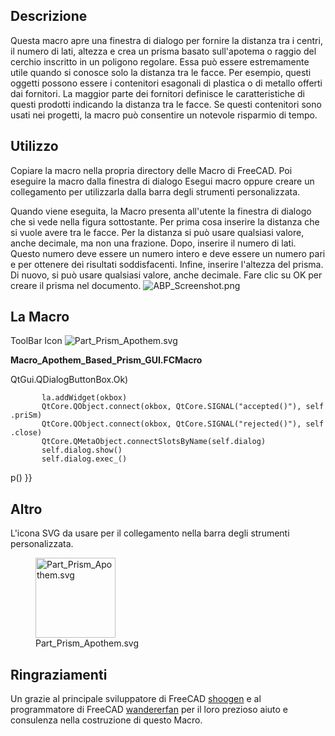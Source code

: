 <languages/>
{{Macro/it
|Name=Apothem Based Prism
|Translate=Prisma da apotema
|Icon=Part Prism Apothem.svg
|Description=Interfaccia grafica per creare un prisma basato sull'apotema (inraggio) inserita dall'utente.
|Author=Quick61
|Version=1.0
|Date=2014-12-31
|Download=[https://www.freecadweb.org/wiki/images/4/4e/Part_Prism_Apothem.svg ToolBar Icon]
|FCVersion=All
}}

== Descrizione ==

Questa macro apre una finestra di dialogo per fornire la distanza tra i centri, il numero di lati, altezza e crea un prisma basato sull'apotema o raggio del cerchio inscritto in un poligono regolare. Essa può essere estremamente utile quando si conosce solo la distanza tra le facce. Per esempio, questi oggetti possono essere i contenitori esagonali di plastica o di metallo offerti dai fornitori. La maggior parte dei fornitori definisce le caratteristiche di questi prodotti indicando la distanza tra le facce. Se questi contenitori sono usati nei progetti, la macro può consentire un notevole risparmio di tempo. 

== Utilizzo ==

Copiare la macro nella propria directory delle Macro di FreeCAD. Poi eseguire la macro dalla finestra di dialogo Esegui macro oppure creare un collegamento per utilizzarla dalla barra degli strumenti personalizzata.  

Quando viene eseguita, la Macro presenta all'utente la finestra di dialogo che si vede nella figura sottostante. Per prima cosa inserire la distanza che si vuole avere tra le facce. Per la distanza si può usare qualsiasi valore, anche decimale, ma non una frazione. Dopo, inserire il numero di lati. Questo numero deve essere un numero intero e deve essere un numero pari e per ottenere dei risultati soddisfacenti. Infine, inserire l'altezza del prisma. Di nuovo, si può usare qualsiasi valore, anche decimale. Fare clic su OK per creare il prisma nel documento. 
[[Image:ABP Screenshot.png|center]]
==La Macro==

ToolBar Icon [[Image:Part_Prism_Apothem.svg]]

'''Macro_Apothem_Based_Prism_GUI.FCMacro'''

{{MacroCode|code=
# # # # # # # # # # #
#
# Apothem Based Prism
#
# This script will take the input of the distance between flats, (apothem, aka inradius), 
# and the number of sidesfor a regular polygon along with a height and produce a 
# correctly sized prism derived from the circumradius.
#
# # # # # # # # # # #
 
import FreeCAD, FreeCADGui, Part, PartGui, math
from FreeCAD import Base
from PySide import QtGui, QtCore
from math import cos, radians
App = FreeCAD
Gui = FreeCADGui
 
class p():
 
 
    def priSm(self):
 
        try:
            dbf = float(self.d1.text())
            nos = int(self.d2.text())
            hth = float(self.d3.text())
            aR = dbf / 2
            op1 = 180/float(nos)
            coS = cos(math.radians(op1))
            cR = aR / coS
            prism=App.ActiveDocument.addObject("Part::Prism","Prism")
            prism.Polygon=nos
            prism.Circumradius=cR
            prism.Height=hth
            prism.Placement=Base.Placement(Base.Vector(0.00,0.00,0.00),Base.Rotation(0.00,0.00,0.00,1.00))
            prism.Label='Prism'
            App.ActiveDocument.recompute()
            Gui.SendMsgToActiveView("ViewFit")
        except:
            FreeCAD.Console.PrintError("Unable to complete task")
 
            self.close()
 
    def close(self):
        self.dialog.hide()
 
 
#
# Make dialog box and get input for distance between flats, number of sides, and height
#
 
    def __init__(self):
        self.dialog = None
 
        self.dialog = QtGui.QDialog()
        self.dialog.resize(280,110)
 
        self.dialog.setWindowTitle("Apothem Based Prism")
        la = QtGui.QVBoxLayout(self.dialog)
 
        iN1 = QtGui.QLabel("Distance Between Flats")
        la.addWidget(iN1)
        self.d1 = QtGui.QLineEdit()
        la.addWidget(self.d1)
 
        iN2 = QtGui.QLabel("Number Of Sides (Best results - use even numbers)")
        la.addWidget(iN2)
        self.d2 = QtGui.QLineEdit()
        la.addWidget(self.d2)
 
        iN3 = QtGui.QLabel("Prism Height")
        la.addWidget(iN3)
        self.d3 = QtGui.QLineEdit()
        la.addWidget(self.d3)
 
        okbox = QtGui.QDialogButtonBox(self.dialog)
        okbox.setOrientation(QtCore.Qt.Horizontal)
        okbox.setStandardButtons(QtGui.QDialogButtonBox.Cancel{{!}}QtGui.QDialogButtonBox.Ok)
        la.addWidget(okbox)
        QtCore.QObject.connect(okbox, QtCore.SIGNAL("accepted()"), self.priSm)
        QtCore.QObject.connect(okbox, QtCore.SIGNAL("rejected()"), self.close)
        QtCore.QMetaObject.connectSlotsByName(self.dialog)
        self.dialog.show()
        self.dialog.exec_()
 
p()
}}

== Altro ==
L'icona SVG da usare per il collegamento nella barra degli strumenti personalizzata.
 
[[Image:Part Prism Apothem.svg|128px]]
 
== Ringraziamenti ==
Un grazie al principale sviluppatore di FreeCAD [http://forum.freecadweb.org/memberlist.php?mode=viewprofile&u=765 shoogen] e al programmatore di FreeCAD [http://forum.freecadweb.org/memberlist.php?mode=viewprofile&u=1375 wandererfan] per il loro prezioso aiuto e consulenza nella costruzione di questo Macro.
{{clear}}